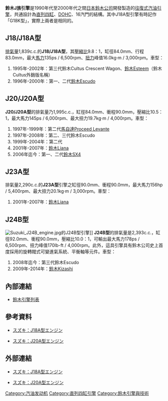 {{Infobox Automobile engine
|name          = 鈴木J族引擎
|image         = 
|manufacturer  = [[鈴木公司|鈴木公司]]
|aka           = 
|production    = 1990年代-2000年代
|predecessor   = 
|successor     = 
|configuration = [[直列四缸引擎|直列四缸]]
|displacement  = 1.8L-2.4L不等
|bore          = 
|stroke        = 
|length        = 
|width         = 
|height        = 
|diameter      = 
|weight        = 
|block         = 
|head          = 
|valvetrain    = [[顶置凸轮轴#双顶置凸轮轴（DOHC）|DOHC]]、16汽門
|supercharger  = 
|turbocharger  = 
|fuelsystem    = 自然進氣
|management    = 
|fueltype      = [[汽油|汽油]]
|oilsystem     = 
|coolingsystem = 水冷式
|power         = 
|specpower     = 
|torque        = 
|compression   = 
|fuelcon       = 
|specfuelcon   = 
|oilcon        = 
}}

'''鈴木J族引擎'''是1990年代至2000年代之間[[日本|日本]][[鈴木公司|鈴木公司]]開發製造的[[往复式发动机|往復式]][[汽油引擎|汽油引擎]]，共通設計為[[直列四缸引擎|直列四缸]]、[[顶置凸轮轴#双顶置凸轮轴（DOHC）|DOHC]]、16汽門的結構。其中J18A型引擎有時記作「G18K型」，實際上兩者是相同的。

== J18/J18A型 ==
[[排氣量|排氣量]]1,839c.c.的'''J18/J18A型'''，其[[壓縮比|壓縮比]]9.8：1，缸徑84.0mm、行程83.0mm，最大[[馬力|馬力]]135ps / 6,500rpm、[[扭力|扭力]]峰值16.0kg·m / 3,000rpm。車型：
# 1995年-2002年：第三代鈴木Cultus Crescent Wagon、[[鈴木Esteem|鈴木Esteem]]（鈴木Cultus外銷版名稱）
# 1996年-2000年：第一、二代[[鈴木Escudo|鈴木Escudo]]

== J20/J20A型 ==
'''J20/J20A型'''的排氣量乃1,995c.c.，缸徑84.0mm、衝程90.0mm，壓縮比10.5：1，最大馬力145ps / 6,000rpm、最大扭力19.7kg·m / 4,000rpm。車型：
# 1997年-1999年：第二代[[馬自達Proceed_Levante|馬自達Proceed Levante]]
# 1997年-2008年：第二、三代鈴木Escudo
# 1999年-2004年：第二代{{link-en|雪佛蘭Tracker|Chevrolet Tracker}}
# 2001年-2007年：[[鈴木Liana|鈴木Liana]]
# 2006年迄今：第一、二代[[鈴木SX4|鈴木SX4]]

== J23A型 ==
排氣量2,290c.c.的'''J23A型'''引擎之缸徑90.0mm、衝程90.0mm，最大馬力156hp / 5,400rpm、最大扭力20.1kg·m / 3,000rpm。車型：
# 2001年-2007年：[[鈴木Liana|鈴木Liana]]

== J24B型 ==
[[File:Suzuki_J24B_engine.jpg|thumb]]的J24B型引擎]]
'''J24B型'''的排氣量是2,393c.c.，缸徑92.0mm、衝程90.0mm，壓縮比10.0：1，可輸出最大馬力178ps / 6,500rpm、扭力峰值170lb-ft / 4,000rpm。此外，這具引擎具有鈴木公司史上首度採用的旋轉閥式可變進氣系統、平衡軸等元件。車型：
# 2008年迄今：第三代鈴木Escudo
# 2009年-2014年：[[鈴木Kizashi|鈴木Kizashi]]

== 內部連結 ==
* [[鈴木引擎列表|鈴木引擎列表]]

== 參考資料 ==
* {{ja}}[https://web.archive.org/web/20141215060431/http://greeco-channel.com/car/engine/suzuki_eg/j18a/ スズキ：J18A型エンジン]
* {{ja}}[https://web.archive.org/web/20141214151926/http://greeco-channel.com/car/engine/suzuki_eg/j20a/ スズキ：J20A型エンジン]
{{reflist}}

== 外部連結 ==
* {{ja}}[https://web.archive.org/web/20141215060431/http://greeco-channel.com/car/engine/suzuki_eg/j18a/ スズキ：J18A型エンジン]
* {{ja}}[https://web.archive.org/web/20141214151926/http://greeco-channel.com/car/engine/suzuki_eg/j20a/ スズキ：J20A型エンジン]

[[Category:汽油发动机|Category:汽油发动机]]
[[Category:直列四缸引擎|Category:直列四缸引擎]]
[[Category:鈴木引擎與技術|Category:鈴木引擎與技術]]